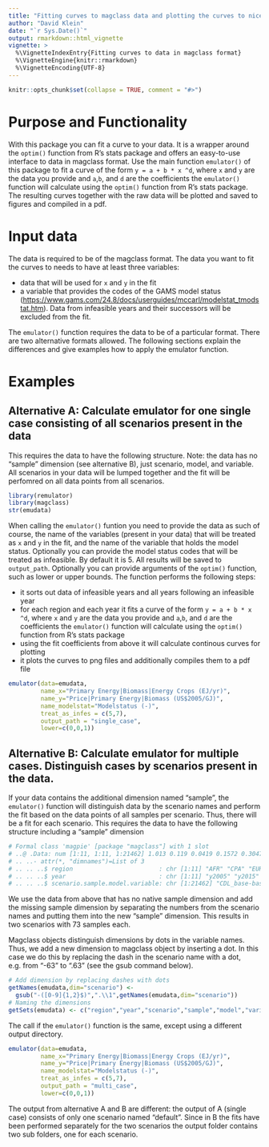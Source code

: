 ```yaml
---
title: "Fitting curves to magclass data and plotting the curves to nice graphs and pdf"
author: "David Klein"
date: "`r Sys.Date()`"
output: rmarkdown::html_vignette
vignette: >
  %\VignetteIndexEntry{Fitting curves to data in magclass format}
  %\VignetteEngine{knitr::rmarkdown}
  %\VignetteEncoding{UTF-8}
---
```


```r
knitr::opts_chunk$set(collapse = TRUE, comment = "#>")
```

# Purpose and Functionality
With this package you can fit a curve to your data. It is a wrapper around the `optim()` function from R's stats package and offers an easy-to-use interface to data in magclass format. Use the main function `emulator()` of this package to fit a curve of the form `y = a + b * x ^d`, where `x` and `y` are the data you provide and `a`,`b`, and `d` are the coefficients the `emulator()` function will calculate using the `optim()` function from R's stats package. The resulting curves together with the raw data will be plotted and saved to figures and compiled in a pdf.

# Input data
The data is required to be of the magclass format. The data you want to fit the curves to needs to have at least three variables:

* data that will be used for `x` and `y` in the fit
* a variable that provides the codes of the GAMS model status (<https://www.gams.com/24.8/docs/userguides/mccarl/modelstat_tmodstat.htm>). Data from infeasible years and their successors will be excluded from the fit.

The `emulator()` function requires the data to be of a particular format. There are two alternative formats allowed. The following sections explain the differences and give examples how to apply the emulator function.

# Examples

## Alternative A: Calculate emulator for one single case consisting of all scenarios present in the data
This requires the data to have the following structure. Note: the data has no "sample" dimension (see alternative B), just scenario, model, and variable. All scenarios in your data will be lumped together and the fit will be perfomred on all data points from all scenarios. 

```r
library(remulator)
library(magclass)
str(emudata)

```

When calling the `emulator()` funtion you need to provide the data as such of course, the name of the variables (present in your data) that will be treated as `x` and `y` in the fit, and the name of the variable that holds the model status. Optionally you can provide the model status codes that will be treated as infeasible. By default it is 5. All results will be saved to `output_path`. Optionally you can provide arguments of the `optim()` function, such as lower or upper bounds. The function performs the following steps:

* it sorts out data of infeasible years and all years following an infeasible year
* for each region and each year it fits a curve of the form `y = a + b * x ^d`, where `x` and `y` are the data you provide and `a`,`b`, and `d` are the coefficients the `emulator()` function will calculate using the `optim()` function from R's stats package
* using the fit coefficients from above it will calculate continous curves for plotting
* it plots the curves to png files and additionally compiles them to a pdf file

```r
emulator(data=emudata,
         name_x="Primary Energy|Biomass|Energy Crops (EJ/yr)",
         name_y="Price|Primary Energy|Biomass (US$2005/GJ)",
         name_modelstat="Modelstatus (-)",
         treat_as_infes = c(5,7),
         output_path = "single_case",
         lower=c(0,0,1))
```

## Alternative B: Calculate emulator for multiple cases. Distinguish cases by scenarios present in the data.
If your data contains the additional dimension named "sample", the `emulator()` function will distinguish data by the scenario names and perform the fit based on the data points of all samples per scenario. Thus, there will be a fit for each scenario. This requires the data to have the following structure including a "sample" dimension

```r
# Formal class 'magpie' [package "magclass"] with 1 slot
# ..@ .Data: num [1:11, 1:11, 1:21462] 1.013 0.119 0.0419 0.1572 0.3047 ...
# .. ..- attr(*, "dimnames")=List of 3
# .. .. ..$ region                        : chr [1:11] "AFR" "CPA" "EUR" "FSU" ...
# .. .. ..$ year                          : chr [1:11] "y2005" "y2015" "y2025" "y2035" ...
# .. .. ..$ scenario.sample.model.variable: chr [1:21462] "CDL_base-base.1.MAgPIE.Emissions|BC|Land Use (Mt BC/yr)" 
```

We use the data from above that has no native sample dimension and add the missing sample dimension by separating the numbers from the 
scenario names and putting them into the new "sample" dimension. This results in two scenarios with 73 samples each.

Magclass objects distinguish dimensions by dots in the variable names. Thus, we add a new dimension to magclass object by inserting a dot. In this case we do this by replacing the dash in the scenario name with a dot, e.g. from "-63" to ".63" (see the gsub command below).

```r
# Add dimension by replacing dashes with dots
getNames(emudata,dim="scenario") <- 
  gsub("-([0-9]{1,2}$)",".\\1",getNames(emudata,dim="scenario"))
# Naming the dimensions
getSets(emudata) <- c("region","year","scenario","sample","model","variable")
```

The call if the `emulator()` function is the same, except using a different output directory.

```r
emulator(data=emudata,
         name_x="Primary Energy|Biomass|Energy Crops (EJ/yr)",
         name_y="Price|Primary Energy|Biomass (US$2005/GJ)",
         name_modelstat="Modelstatus (-)",
         treat_as_infes = c(5,7),
         output_path = "multi_case",
         lower=c(0,0,1))
```

The output from alternative A and B are different: the output of A (single case) consists of only one scenario named "default". Since in B the fits have been performed separately for the two scenarios the output folder contains two sub folders, one for each scenario.

